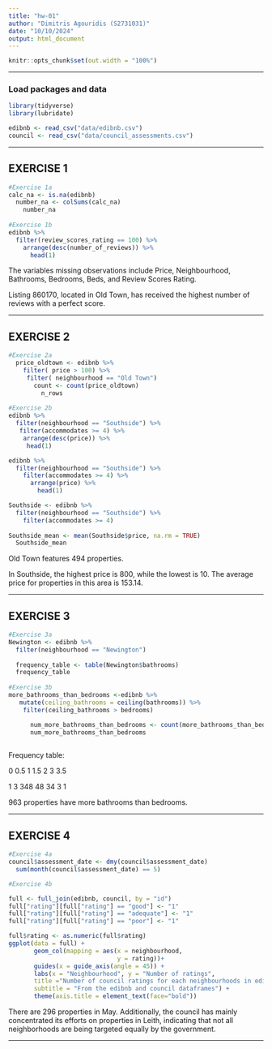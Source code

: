 ```yaml
---
title: "hw-01"
author: "Dimitris Agouridis (S2731031)"
date: "10/10/2024"
output: html_document
---
```


```r
knitr::opts_chunk$set(out.width = "100%")
```


------------------------------------------------------------------------------

### Load packages and data

```r
library(tidyverse)
library(lubridate)
```

```r
edibnb <- read_csv("data/edibnb.csv")
council <- read_csv("data/council_assessments.csv")
```

------------------------------------------------------------------------------


## EXERCISE 1

```r
#Exercise 1a
calc_na <- is.na(edibnb)
  number_na <- colSums(calc_na)
    number_na
    
#Exercise 1b
edibnb %>%
  filter(review_scores_rating == 100) %>%
    arrange(desc(number_of_reviews)) %>%
      head(1)

```




The variables missing observations include Price, Neighbourhood, Bathrooms, Bedrooms, Beds, and Review Scores Rating.

Listing 860170, located in Old Town, has received the highest number of reviews with a perfect score.


------------------------------------------------------------------------------

## EXERCISE 2

```r
#Exercise 2a
  price_oldtown <- edibnb %>%
    filter( price > 100) %>%
     filter( neighbourhood == "Old Town") 
       count <- count(price_oldtown)
         n_rows
    
#Exercise 2b
edibnb %>%
  filter(neighbourhood == "Southside") %>%
   filter(accommodates >= 4) %>%
    arrange(desc(price)) %>%
     head(1)

edibnb %>%
  filter(neighbourhood == "Southside") %>%
    filter(accommodates >= 4) %>%
      arrange(price) %>%
        head(1)

Southside <- edibnb %>%
  filter(neighbourhood == "Southside") %>%
    filter(accommodates >= 4)
  
Southside_mean <- mean(Southside$price, na.rm = TRUE) 
  Southside_mean
```


Old Town features 494 properties.

In Southside, the highest price is 800, while the lowest is 10. The average price for properties in this area is 153.14.

------------------------------------------------------------------------------

## EXERCISE 3

```r

#Exercise 3a
Newington <- edibnb %>%
  filter(neighbourhood == "Newington") 
   
  frequency_table <- table(Newington$bathrooms)
  frequency_table
    
#Exercise 3b    
more_bathrooms_than_bedrooms <-edibnb %>%
   mutate(ceiling_bathrooms = ceiling(bathrooms)) %>%
    filter(ceiling_bathrooms > bedrooms)

      num_more_bathrooms_than_bedrooms <- count(more_bathrooms_than_bedrooms)
      num_more_bathrooms_than_bedrooms
  
```

Frequency table:

0     0.5       1     1.5      2       3     3.5 

1       3     348      48     34       3      1 

963 properties have more bathrooms than bedrooms.


------------------------------------------------------------------------------

## EXERCISE 4

```r

#Exercise 4a
council$assessment_date <- dmy(council$assessment_date)
  sum(month(council$assessment_date) == 5)

#Exercise 4b

full <- full_join(edibnb, council, by = "id")
full["rating"][full["rating"] == "good"] <- "1"
full["rating"][full["rating"] == "adequate"] <- "1"
full["rating"][full["rating"] == "poor"] <- "1"

full$rating <- as.numeric(full$rating) 
ggplot(data = full) + 
       geom_col(mapping = aes(x = neighbourhood,
                              y = rating))+
       guides(x = guide_axis(angle = 45)) + 
       labs(x = "Neighbourhood", y = "Number of ratings",
       title ="Number of council ratings for each neighbourhoods in edinburgh",
       subtitle = "From the edibnb and council dataframes") + 
       theme(axis.title = element_text(face="bold")) 


```


There are 296 properties in May. Additionally, the council has mainly concentrated its efforts on properties in Leith, indicating that not all neighborhoods are being targeted equally by the government.


------------------------------------------------------------------------------
